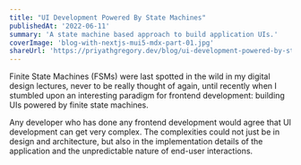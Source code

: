 ```yaml
---
title: "UI Development Powered By State Machines"
publishedAt: '2022-06-11'
summary: 'A state machine based approach to build application UIs.'
coverImage: 'blog-with-nextjs-mui5-mdx-part-01.jpg'
shareUrl: 'https://priyathgregory.dev/blog/ui-development-powered-by-state-machines'
---
```


Finite State Machines (FSMs) were last spotted in the wild in my digital design lectures, never to be really thought of
again, until recently when I stumbled upon an interesting paradigm for frontend development: building UIs powered by finite
state machines.

Any developer who has done any frontend development would agree that UI development can get very complex. The complexities could not just be in design and architecture, but also in the implementation details of the application and the unpredictable nature of end-user interactions.




